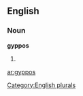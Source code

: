 
==English==

===Noun===
'''gyppos'''

# {{plural of|[[gyppo]]}}

[[Category:English plurals]]

[[ar:gyppos]]